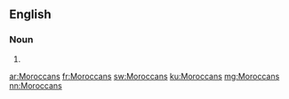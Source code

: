 ==English==

===Noun===
{{head|en|plural}}

# {{plural of|Moroccan|lang=en|nocat=1}}

[[ar:Moroccans]]
[[fr:Moroccans]]
[[sw:Moroccans]]
[[ku:Moroccans]]
[[mg:Moroccans]]
[[nn:Moroccans]]